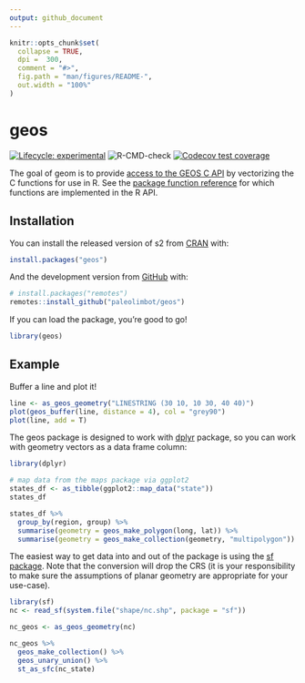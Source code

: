```yaml
---
output: github_document
---
```


<!-- README.md is generated from README.Rmd. Please edit that file -->

```r
knitr::opts_chunk$set(
  collapse = TRUE,
  dpi =  300,
  comment = "#>",
  fig.path = "man/figures/README-",
  out.width = "100%"
)
```

# geos

<!-- badges: start -->
[![Lifecycle: experimental](https://img.shields.io/badge/lifecycle-experimental-orange.svg)](https://www.tidyverse.org/lifecycle/#experimental)
![R-CMD-check](https://github.com/paleolimbot/geos/workflows/R-CMD-check/badge.svg)
[![Codecov test coverage](https://codecov.io/gh/paleolimbot/geos/branch/master/graph/badge.svg)](https://codecov.io/gh/paleolimbot/geos?branch=master)
<!-- badges: end -->

The goal of geom is to provide [access to the GEOS C API](https://geos.osgeo.org/doxygen/geos__c_8h_source.html) by vectorizing the C functions for use in R. See the [package function reference](https://paleolimbot.github.io/geos/reference/index.html) for which functions are implemented in the R API.

## Installation

You can install the released version of s2 from [CRAN](https://CRAN.R-project.org) with:

``` r
install.packages("geos")
```

And the development version from [GitHub](https://github.com/) with:

``` r
# install.packages("remotes")
remotes::install_github("paleolimbot/geos")
```

If you can load the package, you're good to go!

```r
library(geos)
```

## Example

Buffer a line and plot it!

```r
line <- as_geos_geometry("LINESTRING (30 10, 10 30, 40 40)")
plot(geos_buffer(line, distance = 4), col = "grey90")
plot(line, add = T)
```

The geos package is designed to work with [dplyr](https://dplyr.tidyverse.org/) package, so you can work with geometry vectors as a data frame column:

```r
library(dplyr)

# map data from the maps package via ggplot2
states_df <- as_tibble(ggplot2::map_data("state"))
states_df

states_df %>% 
  group_by(region, group) %>% 
  summarise(geometry = geos_make_polygon(long, lat)) %>% 
  summarise(geometry = geos_make_collection(geometry, "multipolygon"))
```

The easiest way to get data into and out of the package is using the [sf package](https://r-spatial.github.io/sf). Note that the conversion will drop the CRS (it is your responsibility to make sure the assumptions of planar geometry are appropriate for your use-case).

```r
library(sf)
nc <- read_sf(system.file("shape/nc.shp", package = "sf"))

nc_geos <- as_geos_geometry(nc)

nc_geos %>% 
  geos_make_collection() %>% 
  geos_unary_union() %>% 
  st_as_sfc(nc_state)
```


